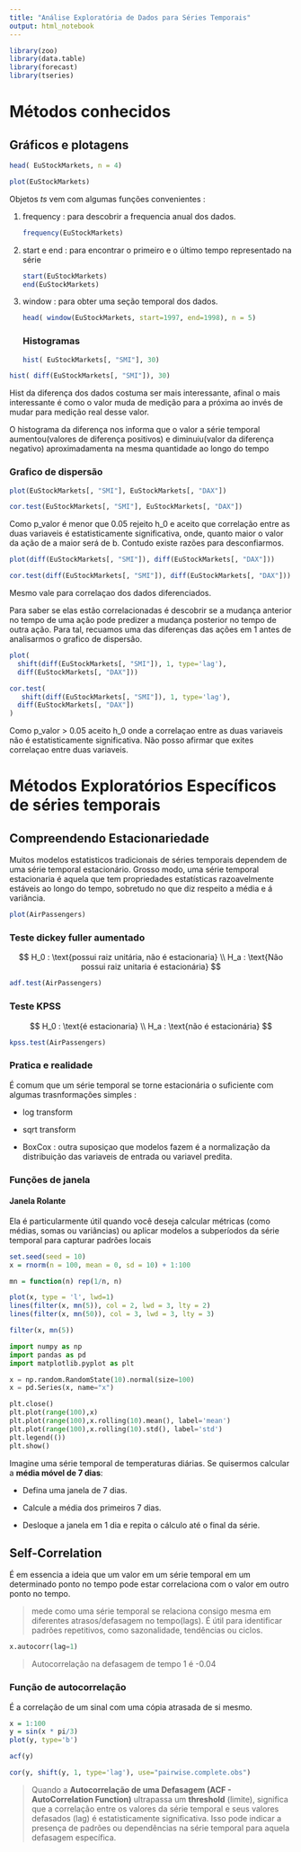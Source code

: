 ```yaml
---
title: "Análise Exploratória de Dados para Séries Temporais"
output: html_notebook
---
```


```r
library(zoo)
library(data.table)
library(forecast)
library(tseries)
```

# Métodos conhecidos

## Gráficos e plotagens

```r
head( EuStockMarkets, n = 4)
```

```r
plot(EuStockMarkets)
```

Objetos *ts* vem com algumas funções convenientes :

1.  frequency : para descobrir a frequencia anual dos dados.

    ```r
    frequency(EuStockMarkets)
    ```

<!-- -->

2.  start e end : para encontrar o primeiro e o último tempo representado na série

    ```r
    start(EuStockMarkets)
    end(EuStockMarkets)
    ```

3.  window : para obter uma seção temporal dos dados.

    ```r
    head( window(EuStockMarkets, start=1997, end=1998), n = 5)
    ```

    ### Histogramas

    ```r
    hist( EuStockMarkets[, "SMI"], 30)
    ```

```r
hist( diff(EuStockMarkets[, "SMI"]), 30)
```

Hist da diferença dos dados costuma ser mais interessante, afinal o mais interessante é como o valor muda de medição para a próxima ao invés de mudar para medição real desse valor.

O histograma da diferença nos informa que o valor a série temporal aumentou(valores de diferença positivos) e diminuiu(valor da diferença negativo) aproximadamenta na mesma quantidade ao longo do tempo

### Grafico de dispersão

```r
plot(EuStockMarkets[, "SMI"], EuStockMarkets[, "DAX"])
```

```r
cor.test(EuStockMarkets[, "SMI"], EuStockMarkets[, "DAX"])
```

Como p_valor é menor que 0.05 rejeito h_0 e aceito que correlação entre as duas variaveis é estatisticamente significativa, onde, quanto maior o valor da ação de a maior será de b. Contudo existe razões para desconfiarmos.

```r
plot(diff(EuStockMarkets[, "SMI"]), diff(EuStockMarkets[, "DAX"]))
```

```r
cor.test(diff(EuStockMarkets[, "SMI"]), diff(EuStockMarkets[, "DAX"]))
```

Mesmo vale para correlaçao dos dados diferenciados.

Para saber se elas estão correlacionadas é descobrir se a mudança anterior no tempo de uma ação pode predizer a mudança posterior no tempo de outra ação. Para tal, recuamos uma das diferenças das ações em 1 antes de analisarmos o grafico de dispersão.

```r
plot(
  shift(diff(EuStockMarkets[, "SMI"]), 1, type='lag'),
  diff(EuStockMarkets[, "DAX"]))
```

```r
cor.test(
   shift(diff(EuStockMarkets[, "SMI"]), 1, type='lag'),
  diff(EuStockMarkets[, "DAX"])
)
```

Como p_valor \> 0.05 aceito h_0 onde a correlaçao entre as duas variaveis não é estatisticamente significativa. Não posso afirmar que exites correlaçao entre duas variaveis.

# Métodos Exploratórios Específicos de séries temporais

## Compreendendo Estacionariedade

Muitos modelos estatisticos tradicionais de séries temporais dependem de uma série temporal estacionário. Grosso modo, uma série temporal estacionaria é aquela que tem propriedades estatísticas razoavelmente estáveis ao longo do tempo, sobretudo no que diz respeito a média e á variância.

```r
plot(AirPassengers)
```

### Teste dickey fuller aumentado

$$
H_0 : \text{possui raiz unitária, não é estacionaria} \\
H_a : \text{Não possui raiz unitaria é estacionária}
$$

```r
adf.test(AirPassengers)
```

### Teste KPSS

$$
H_0 : \text{é estacionaria} \\
H_a : \text{não é estacionária}
$$

```r
kpss.test(AirPassengers)
```

### Pratica e realidade

É comum que um série temporal se torne estacionária o suficiente com algumas trasnformações simples :

-   log transform

-   sqrt transform

-   BoxCox : outra suposiçao que modelos fazem é a normalização da distribuição das variaveis de entrada ou variavel predita.

### Funções de janela

#### Janela Rolante

Ela é particularmente útil quando você deseja calcular métricas (como médias, somas ou variâncias) ou aplicar modelos a subperíodos da série temporal para capturar padrões locais

```r

set.seed(seed = 10)
x = rnorm(n = 100, mean = 0, sd = 10) + 1:100

mn = function(n) rep(1/n, n)

plot(x, type = 'l', lwd=1)
lines(filter(x, mn(5)), col = 2, lwd = 3, lty = 2)
lines(filter(x, mn(50)), col = 3, lwd = 3, lty = 3)
```

```r
filter(x, mn(5))
```

```python
import numpy as np
import pandas as pd
import matplotlib.pyplot as plt
```

```python
x = np.random.RandomState(10).normal(size=100)
x = pd.Series(x, name="x")
```

```python
plt.close()
plt.plot(range(100),x)
plt.plot(range(100),x.rolling(10).mean(), label='mean')
plt.plot(range(100),x.rolling(10).std(), label='std')
plt.legend(())
plt.show()
```

Imagine uma série temporal de temperaturas diárias. Se quisermos calcular a **média móvel de 7 dias**:

-   Defina uma janela de 7 dias.

-   Calcule a média dos primeiros 7 dias.

-   Desloque a janela em 1 dia e repita o cálculo até o final da série.

## Self-Correlation

É em essencia a ideia que um valor em um série temporal em um determinado ponto no tempo pode estar correlaciona com o valor em outro ponto no tempo.

> mede como uma série temporal se relaciona consigo mesma em diferentes atrasos/defasagem no tempo(lags). É útil para identificar padrões repetitivos, como sazonalidade, tendências ou ciclos.

```python
x.autocorr(lag=1)
```

> Autocorrelação na defasagem de tempo 1 é -0.04

### Função de autocorrelação

É a correlação de um sinal com uma cópia atrasada de si mesmo.

```r
x = 1:100
y = sin(x * pi/3)
plot(y, type='b')
```

```r
acf(y)
```

```r
cor(y, shift(y, 1, type='lag'), use="pairwise.complete.obs")
```

> Quando a **Autocorrelação de uma Defasagem (ACF - AutoCorrelation Function)** ultrapassa um **threshold** (limite), significa que a correlação entre os valores da série temporal e seus valores defasados (lag) é estatisticamente significativa. Isso pode indicar a presença de padrões ou dependências na série temporal para aquela defasagem específica.
